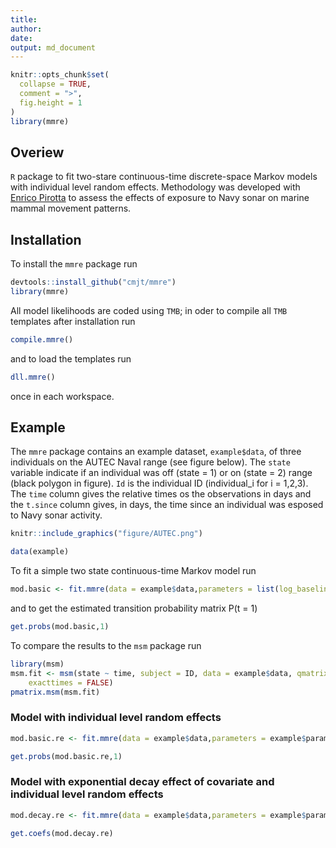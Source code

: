 ```yaml
---
title: 
author: 
date: 
output: md_document
---
```


```r
knitr::opts_chunk$set(
  collapse = TRUE,
  comment = ">",
  fig.height = 1
)
library(mmre)
```

## Overiew

`R` package to fit two-stare continuous-time discrete-space Markov models with individual level random effects. 
Methodology was developed with [Enrico Pirotta](mailto:pirotta.enrico@gmail.com) to assess the effects of exposure 
to Navy sonar on marine mammal movement patterns.

## Installation

To install the `mmre` package run

```r
devtools::install_github("cmjt/mmre")
library(mmre)
```

All model likelihoods are coded using `TMB`; in oder to compile all `TMB` templates after installation run

```r
compile.mmre()
```

and to load the templates run 

```r
dll.mmre()
```

once in each workspace.

## Example

The `mmre` package contains an example dataset, `example$data`, of three individuals on the AUTEC Naval range (see figure below). 
The `state` variable indicate if an individual was off (state = 1) or on (state = 2) range (black polygon in figure). `Id` is the individual ID (individual\_i for i = 1,2,3). The `time` column gives the relative times os the observations in days and the `t.since` column gives, in days, the time since an individual was esposed to Navy sonar activity.

```r
knitr::include_graphics("figure/AUTEC.png")
```


```r
data(example)
```
To fit a simple two state continuous-time Markov model run

```r
mod.basic <- fit.mmre(data = example$data,parameters = list(log_baseline = log(c(0.5,0.5))))
```

and to get the estimated transition probability matrix P(t = 1)

```r
get.probs(mod.basic,1)
```

To compare the results to the `msm` package run

```r
library(msm)
msm.fit <- msm(state ~ time, subject = ID, data = example$data, qmatrix = rbind(c(0, 0.5), c(0.5, 0)),  
    exacttimes = FALSE)
pmatrix.msm(msm.fit)
```

### Model with individual level random effects

```r
mod.basic.re <- fit.mmre(data = example$data,parameters = example$parameters.basic.re)
```

```r
get.probs(mod.basic.re,1)
```
### Model with exponential decay effect of covariate and individual level random effects

```r
mod.decay.re <- fit.mmre(data = example$data,parameters = example$parameters.decay.re, decay = TRUE, cov.names = "t.since")
```

```r
get.coefs(mod.decay.re)
```


